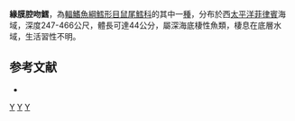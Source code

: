 {{Speciesbox 
| taxon = Coelorinchus velifer
| status = DD
| status_system = iucn3.1
| trend = unknow
| authority = [[Gilbert|Gilbert]] & [[Hubbs|Hubbs]], 1920
| synonyms = *''Caelorinchus velifer '',Gilbert & Hubbs, 1920 
}}
'''緣膜腔吻鱈'''，為[[輻鰭魚綱|輻鰭魚綱]][[鱈形目|鱈形目]][[鼠尾鱈科|鼠尾鱈科]]的其中一[[種|種]]，分布於西[[太平洋|太平洋]][[菲律賓|菲律賓]]海域，深度247-466公尺，體長可達44公分，屬深海底棲性魚類，棲息在底層水域，生活習性不明。

==参考文献==
*{{FishBase_species|genus=Coelorinchus|species=velifer|year=2015|month=12}}

{{Taxonbar}}

[[Category:1920年描述的鱼类|Y]]
[[Category:IUCN红色名录数据缺乏物种|Y]]
[[Category:腔吻鱈屬|Y]]